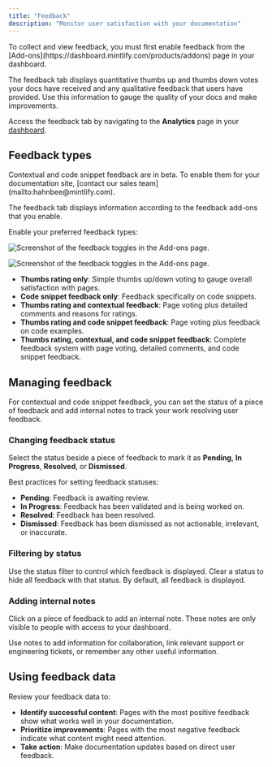 ```yaml
---
title: "Feedback"
description: "Monitor user satisfaction with your documentation"
---
```


<Info>
  To collect and view feedback, you must first enable feedback from the [Add-ons](https://dashboard.mintlify.com/products/addons) page in your dashboard.
</Info>

The feedback tab displays quantitative thumbs up and thumbs down votes your docs have received and any qualitative feedback that users have provided. Use this information to gauge the quality of your docs and make improvements.

Access the feedback tab by navigating to the **Analytics** page in your [dashboard](https://dashboard.mintlify.com/products/analytics).

## Feedback types

<Note>
  Contextual and code snippet feedback are in beta. To enable them for your documentation site, [contact our sales team](mailto:hahnbee@mintlify.com). 
</Note>

The feedback tab displays information according to the feedback add-ons that you enable.

Enable your preferred feedback types:

<Frame>

<img
  className="block dark:hidden pointer-events-none"
  src="/images/analytics/feedback-addons-light.png"
  alt="Screenshot of the feedback toggles in the Add-ons page."
/>

<img
  className="hidden dark:block pointer-events-none"
  src="/images/analytics/feedback-addons-dark.png"
  alt="Screenshot of the feedback toggles in the Add-ons page."
/>

</Frame>

* **Thumbs rating only**: Simple thumbs up/down voting to gauge overall satisfaction with pages.
* **Code snippet feedback only**: Feedback specifically on code snippets.
* **Thumbs rating and contextual feedback**: Page voting plus detailed comments and reasons for ratings.
* **Thumbs rating and code snippet feedback**: Page voting plus feedback on code examples.
* **Thumbs rating, contextual, and code snippet feedback**: Complete feedback system with page voting, detailed comments, and code snippet feedback.

## Managing feedback

For contextual and code snippet feedback, you can set the status of a piece of feedback and add internal notes to track your work resolving user feedback.

### Changing feedback status

Select the status beside a piece of feedback to mark it as **Pending**, **In Progress**, **Resolved**, or **Dismissed**.

Best practices for setting feedback statuses:

* **Pending**: Feedback is awaiting review.
* **In Progress**: Feedback has been validated and is being worked on.
* **Resolved**: Feedback has been resolved.
* **Dismissed**: Feedback has been dismissed as not actionable, irrelevant, or inaccurate.

### Filtering by status

Use the status filter to control which feedback is displayed. Clear a status to hide all feedback with that status. By default, all feedback is displayed.

### Adding internal notes

Click on a piece of feedback to add an internal note. These notes are only visible to people with access to your dashboard.

Use notes to add information for collaboration, link relevant support or engineering tickets, or remember any other useful information.

## Using feedback data

Review your feedback data to:

  * **Identify successful content**: Pages with the most positive feedback show what works well in your documentation.
  * **Prioritize improvements**: Pages with the most negative feedback indicate what content might need attention.
  * **Take action**: Make documentation updates based on direct user feedback.
